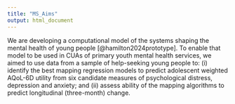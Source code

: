 ```yaml
---
title: "MS_Aims"
output: html_document
---
```


We are developing a computational model of the systems shaping the mental health of young people [@hamilton2024prototype]. To enable that model to be used in CUAs of primary youth mental health services, we aimed to use data from a sample of help-seeking young people to: (i) identify the best mapping regression models to predict adolescent weighted AQoL-6D utility from six candidate measures of psychological distress, depression and anxiety; and (ii) assess ability of the mapping algorithms to predict longitudinal (three-month) change.
